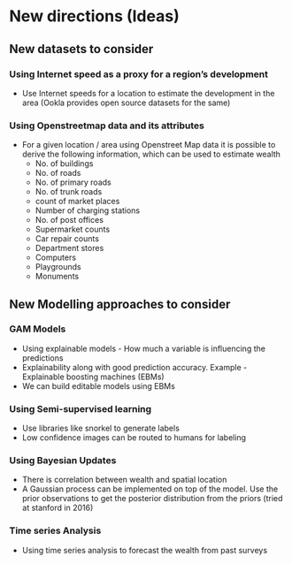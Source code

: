 # New directions (Ideas)

## New datasets to consider
### Using Internet speed as a proxy for a region's development
* Use Internet speeds for a location to estimate the development in the area (Ookla provides open source datasets for the same)

### Using Openstreetmap data and its attributes
* For a given location / area using Openstreet Map data it is possible to derive the following information, which can be used to estimate wealth
    * No. of buildings
    * No. of roads
    * No. of primary roads
    * No. of trunk roads
    * count of market places
    * Number of charging stations
    * No. of post offices
    * Supermarket counts
    * Car repair counts
    * Department stores
    * Computers
    * Playgrounds
    * Monuments


## New Modelling approaches to consider

### GAM Models
* Using explainable models - How much a variable is influencing the predictions 
* Explainability along with good prediction accuracy. Example - Explainable boosting machines (EBMs)
* We can build editable models using EBMs

### Using Semi-supervised learning
* Use libraries like snorkel to generate labels
* Low confidence images can be routed to humans for labeling

### Using Bayesian Updates
* There is correlation between wealth and spatial location
* A Gaussian process can be implemented on top of the model. Use the prior observations to get the posterior distribution from the priors (tried at stanford in 2016)

### Time series Analysis
* Using time series analysis to forecast the wealth from past surveys










